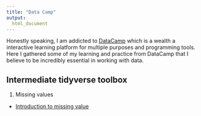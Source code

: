 ```yaml
---
title: "Data Camp"
output:
  html_document
---
```


Honestly speaking, I am addicted to [DataCamp](https://www.datacamp.com/) which is a wealth a interactive learning platform for multiple purposes and programming tools. Here I gathered some of my learning and practice from DataCamp that I believe to be incredibly essential in working with data.

## Intermediate tidyverse toolbox

1. Missing values  

*    [Introduction to missing value](./intermediate_tidyverse/intro_missing.html)


